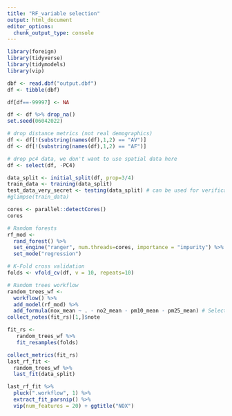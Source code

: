 ```yaml
---
title: "RF_variable selection"
output: html_document
editor_options: 
  chunk_output_type: console
---
```


```r
library(foreign)
library(tidyverse)
library(tidymodels)
library(vip)
```

```r
dbf <- read.dbf("output.dbf")
df <- tibble(dbf)

df[df==-99997] <- NA

df <- df %>% drop_na()
set.seed(06042022)

# drop distance metrics (not real demographics)
df <- df[!(substring(names(df),1,2) == "AV")]
df <- df[!(substring(names(df),1,2) == "AF")]

# drop pc4 data, we don't want to use spatial data here
df <- select(df, -PC4)

data_split <- initial_split(df, prop=3/4)
train_data <- training(data_split)
test_data_very_secret <- testing(data_split) # can be used for verification
#glimpse(train_data)

cores <- parallel::detectCores()
cores
```

```r
# Random forests
rf_mod <- 
  rand_forest() %>% 
  set_engine("ranger", num.threads=cores, importance = "impurity") %>% 
  set_mode("regression")

# K-Fold cross validation
folds <- vfold_cv(df, v = 10, repeats=10)

# Random trees workflow
random_trees_wf <- 
  workflow() %>%
  add_model(rf_mod) %>%
  add_formula(nox_mean ~ . - no2_mean - pm10_mean - pm25_mean) # Select the pollutant here
collect_notes(fit_rs)[1,]$note

fit_rs <- 
   random_trees_wf %>%  
   fit_resamples(folds)

collect_metrics(fit_rs)
last_rf_fit <- 
  random_trees_wf %>% 
  last_fit(data_split)

last_rf_fit %>% 
  pluck(".workflow", 1) %>%   
  extract_fit_parsnip() %>% 
  vip(num_features = 20) + ggtitle("NOX")
```

